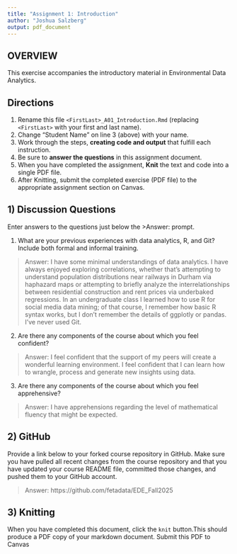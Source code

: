 ```yaml
---
title: "Assignment 1: Introduction"
author: "Joshua Salzberg"
output: pdf_document
---
```


## OVERVIEW

This exercise accompanies the introductory material in Environmental Data Analytics. 

## Directions
1.  Rename this file `<FirstLast>_A01_Introduction.Rmd` (replacing `<FirstLast>` with your first and last name).
2.  Change "Student Name" on line 3 (above) with your name.
3.  Work through the steps, **creating code and output** that fulfill each instruction.
4.  Be sure to **answer the questions** in this assignment document.
5.  When you have completed the assignment, **Knit** the text and code into a single PDF file.
6.  After Knitting, submit the completed exercise (PDF file) to the appropriate assignment section on Canvas.


## 1) Discussion Questions
Enter answers to the questions just below the >Answer: prompt.

1. What are your previous experiences with data analytics, R, and Git? Include both formal and informal training.

> Answer: 
I have some minimal understandings of data analytics. I have always enjoyed exploring correlations, whether that's attempting to understand population distributions near railways in Durham via haphazard maps or attempting to briefly analyze the interrelationships between residential construction and rent prices via underbaked regressions. In an undergraduate class I learned how to use R for social media data mining; of that course, I remember how basic R syntax works, but I don't remember the details of ggplotly or pandas. I've never used Git. 

2. Are there any components of the course about which you feel confident?

> Answer: 
I feel confident that the support of my peers will create a wonderful learning environment. I feel confident that I can learn how to wrangle, process and generate new insights using data. 

3. Are there any components of the course about which you feel apprehensive?

> Answer: 
I have apprehensions regarding the level of mathematical fluency that might be expected. 


## 2) GitHub

Provide a link below to your forked course repository in GitHub. Make sure you have pulled all recent changes from the course repository and that you have updated your course README file, committed those changes, and pushed them to your GitHub account. 

> Answer: 
https://github.com/fetadata/EDE_Fall2025

## 3) Knitting
When you have completed this document, click the `knit` button.This should produce a PDF copy of your markdown document. Submit this PDF to Canvas 
